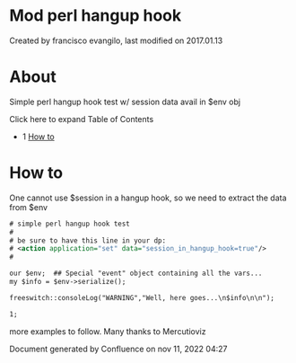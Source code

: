 
# Mod perl hangup hook 

 Created by  francisco evangilo, last modified on 2017.01.13

# About

Simple perl hangup hook test w/ session data avail in $env obj

Click here to expand Table of Contents

* 1 [How to](#how-to)

# How to

One cannot use $session in a hangup hook, so we need to extract the data from $env

```xml
# simple perl hangup hook test             
#                                          
# be sure to have this line in your dp:    
# <action application="set" data="session_in_hangup_hook=true"/>
#

our $env;  ## Special "event" object containing all the vars...
my $info = $env->serialize();

freeswitch::consoleLog("WARNING","Well, here goes...\n$info\n\n");

1;
```

more examples to follow. Many thanks to Mercutioviz

Document generated by Confluence on nov 11, 2022 04:27
